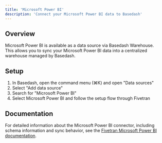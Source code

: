 ```yaml
---
title: 'Microsoft Power BI'
description: 'Connect your Microsoft Power BI data to Basedash'
---
```


## Overview

Microsoft Power BI is available as a data source via Basedash Warehouse. This allows you to sync your Microsoft Power BI data into a centralized warehouse managed by Basedash.

## Setup

1. In Basedash, open the command menu (⌘K) and open "Data sources"
2. Select "Add data source"
3. Search for "Microsoft Power BI"
4. Select Microsoft Power BI and follow the setup flow through Fivetran

## Documentation

For detailed information about the Microsoft Power BI connector, including schema information and sync behavior, see the [Fivetran Microsoft Power BI documentation](https://fivetran.com/docs/connectors/applications/microsoft-power-bi).
